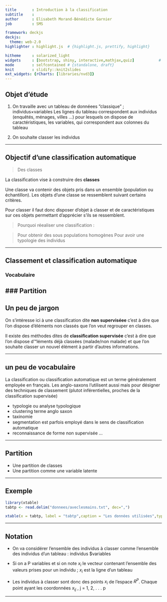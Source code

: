 ```yaml
---
title       : Introduction à la classification
subtitle    : 
author      : Elisabeth Morand-Bénédicte Garnier
job         : SMS

framework: deckjs
deckjs:
  theme: web-2.0
highlighter : highlight.js  # {highlight.js, prettify, highlight}

hitheme     : solarized_light 
widgets     : [bootstrap, shiny, interactive,mathjax,quiz]           # {mathjax, quiz, bootstrap}
mode        : selfcontained # {standalone, draft}
knit        : slidify::knit2slides
ext_widgets: {rCharts: [libraries/nvd3]}
---
```


## Objet d'étude

1. On travaille avec un tableau de donnéees ”classique” ; individus$\times$variables
Les lignes du tableau correspondent aux individus (enquêtés, ménages,
villes ...) pour lesquels on dispose de caractéristiques, les variables, qui
correspondent aux colonnes du tableau

2. On souhaite classer les individus


---

## Objectif d'une classification automatique

> Des classes

La classiﬁcation vise à construire des **classes**

Une classe va contenir des objets pris dans un ensemble (population ou
échantillon). Les objets d’une classe se ressemblent suivant certains
critères.

Pour classer il faut donc disposer d’objet à classer et de caractéristiques
sur ces objets permettant d’apprécier s’ils se ressemblent.

> Pourquoi réealiser une classiﬁcation :
 
> 
>  Pour obtenir des sous populations homogènes
>  Pour avoir une typologie des individus



---


## Classement et classification automatique

### Vocabulaire

### Partition
---

## Un peu de jargon

On s’intéresse ici à une classiﬁcation dite **non superviséee** c’est à dire que
l’on dispose d’éléments non classés que l’on veut regrouper en classes.

Il existe des méthodes dites de **classiﬁcation supervisée** c’est à dire que
l’on dispose d’"léments déjà classées (malade/non malade) et que l’on
souhaite classer un nouvel élément à partir d’autres informations.


---


 


## un peu de vocabulaire
La classiﬁcation ou classiﬁcation automatique est un terme généralement
employée en français. Les anglo-saxons l’utilisent aussi mais pour désigner
des techniques de classement (plutot inférentielles, proches de la
classiﬁcation supervisée)

- typologie ou analyse typologique
- clustering terme anglo saxon
- taxinomie
- segmentation est parfois employé dans le sens de classiﬁcation automatique
- reconnaissance de forme non supervisée
...

---

## Partition

- Une partition de classes
- Une partition comme une variable latente



---  

## Exemple





```r
library(xtable)
tabtp <- read.delim("donnees/aveclesmains.txt", dec=",")

xtable(x = tabtp, label = "tabtp",caption = "Les données utilisées",type="html")
```

---

## Notation

- On va considérer l’ensemble des individus à classer comme l’ensemble des individus d’un
tableau : individus $\times variables

- Si on a P variables et si on note $x_i$  le vecteur contenant l’ensemble des valeurs prises pour
un individu ; $x_i$  est la ligne d’un tableau

- Les individus à classer sont donc des points $x_i$  de l’espace $R^P$. Chaque point ayant les
coordonnées $x_{ij}$ , j = 1, 2, . . . p


---

